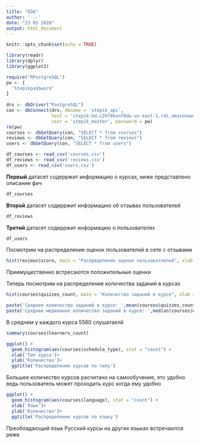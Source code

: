 ```yaml
---
title: "EDA"
author: '---'
date: "23 05 2020"
output: html_document
---
```


```r
knitr::opts_chunk$set(echo = TRUE)
```

```r
library(readr)
library(dplyr)
library(ggplot2)
```

```r
require("RPostgreSQL")
pw <- {
  'Stepikpa$$word'
}
 
drv <- dbDriver("PostgreSQL")
con <- dbConnect(drv, dbname = 'stepik_api',
                 host = 'stepik-bd.c2hf8kenf8dw.us-east-1.rds.amazonaws.com', port = 5432,
                 user = 'stepik_master', password = pw)
rm(pw)
courses <- dbGetQuery(con, "SELECT * from courses")
reviews <- dbGetQuery(con, "SELECT * from reviews")
users <- dbGetQuery(con, "SELECT * from users")
```

```r
df_courses <- read_csv('courses.csv')
df_reviews <- read_csv('reviews.csv')
df_users <- read_csv('users.csv')
```
<b>Первый</b> датасет содерржит информацию о курсах, ниже представлено описание фич
```r
df_courses
```

<b>Второй</b> датасет содерржит информацию об отзывах пользователей
```r
df_reviews
```

<b>Третий</b> датасет содерржит информацию о пользователях
```r
df_users
```

Посмотрим на распределение оценок пользователей в сете с отзывами

```r
hist(reviews$score, main = "Распределение оценок пользоватлелей", xlab = 'Оценка', ylab = 'Частота')
```

Приимущественно встресаются положительные оценки 

Теперь посмотрим на распределение количества заданий в курсах

```r
hist(courses$quizzes_count, main = "Количество заданий в курсе", xlab = 'Количество', ylab = 'Частота')
```
```r
paste('Среднее количество заданий в курсе: ',mean(courses$quizzes_count))
paste('Cреднее медианное количество заданий в курсе: ',median(courses$quizzes_count))
```

В среднем у каждого курса 5560 слушатаелй 
```r
summary(courses$learners_count)
```

```r
ggplot() + 
  geom_histogram(aes(courses$schedule_type), stat = "count") + 
  xlab('Тип курса')+
  ylab('Количество')+ 
  ggtitle('Распределение курсов по типу')
```
Большее количество курсов расчитано на самообучение, это удобно ведь пользователь может проходить курс когда ему удобно


```r
ggplot() + 
  geom_histogram(aes(courses$language), stat = "count") + 
  xlab('Язык')+
  ylab('Количество')+ 
  ggtitle('Распределение курсов по языку')
```
Преобладающий язык Русский курсы на других языках встречаются реже
